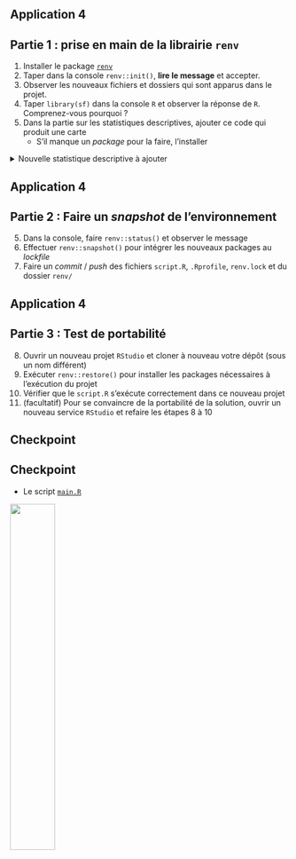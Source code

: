 ## Application 4 {.smaller}

:::{.callout-tip collapse="true" icon=false .noincremental}
## Partie 1 : prise en main de la librairie `renv`

1. Installer le package [`renv`](https://rstudio.github.io/renv/articles/renv.html)
2. Taper dans la console `renv::init()`, __lire le message__ et accepter.
3. Observer les nouveaux fichiers et dossiers qui sont apparus dans le projet.
4. Taper `library(sf)` dans la console `R` et observer la réponse de `R`. Comprenez-vous pourquoi ?
4. Dans la partie sur les statistiques descriptives, ajouter ce code qui produit une carte
    + S'il manque un _package_ pour la faire, l'installer

<details>


<summary>
Nouvelle statistique descriptive à ajouter
</summary>

```.r
# PART DES SENIORS DANS LA POPULATION ---------------------------

# France geojson
departements <- sf::st_read(
  "https://minio.lab.sspcloud.fr/projet-formation/bonnes-pratiques/data/france.geojson"
)

# PART DES SENIORS FRANCE ENTIERE =====================================

part_seniors <- open_dataset(
  "./data/RPindividus",
  hive_style = TRUE
) %>%
  mutate(plus_60 = AGED > 60) %>%
  group_by(DEPT, plus_60) %>%
  summarise(
    population_totale = sum(IPONDI)
  ) %>%
  group_by(DEPT) %>%
  mutate(
    population_60_ans = population_totale,
    pourcentage_60_plus = population_totale/sum(population_totale),
    population_totale = sum(population_totale)
  ) %>%
  filter(plus_60 == TRUE) %>%
  select(DEPT, population_totale, population_60_ans, pourcentage_60_plus) %>%
  collect()


# CARTE =====================================

departements_60_plus_sf <- departements %>%
  inner_join(
    part_seniors,
    by = c("INSEE_DEP" = "DEPT")
  )


ggplot(departements_60_plus_sf) +
  geom_sf(aes(fill = pourcentage_60_plus)) + 
  scale_fill_fermenter(n.breaks = 5, palette = "PuBuGn", direction = 1) + 
  theme_void() + 
  labs(
    title = "Part des personnes de plus de 60 ans par département",
    caption = "Source: Insee, Fichiers détails du recensement de la population",
    fill = "Part (%)"
  )
```

</details>

:::

## Application 4 {.smaller}

:::{.callout-tip collapse="true" icon=false}
## Partie 2 : Faire un *snapshot* de l'environnement

::: {.nonincremental}
5. Dans la console, faire `renv::status()` et observer le message
6. Effectuer `renv::snapshot()` pour intégrer les nouveaux packages au *lockfile*
7. Faire un _commit_ / _push_ des fichiers `script.R`, `.Rprofile`, `renv.lock` et du dossier `renv/`
:::

:::

## Application 4 {.smaller}

:::{.callout-tip collapse="true" icon=false}
## Partie 3 : Test de portabilité

::: {.nonincremental}
8. Ouvrir un nouveau projet `RStudio` et cloner à nouveau votre dépôt (sous un nom différent)
9. Exécuter `renv::restore()` pour installer les packages nécessaires à l'exécution du projet
10. Vérifier que le `script.R` s'exécute correctement dans ce nouveau projet
11. (facultatif) Pour se convaincre de la portabilité de la solution, ouvrir un nouveau service `RStudio` et refaire les étapes 8 à 10
:::

:::

## Checkpoint

::: {.callout-caution .noincremental}
## Checkpoint

* Le script [`main.R`](https://github.com/InseeFrLab/formation-bonnes-pratiques-exo-correction/blob/appli4/main.R)

![](checkpoint.jpg){width=40% fig-align="center"}

:::
